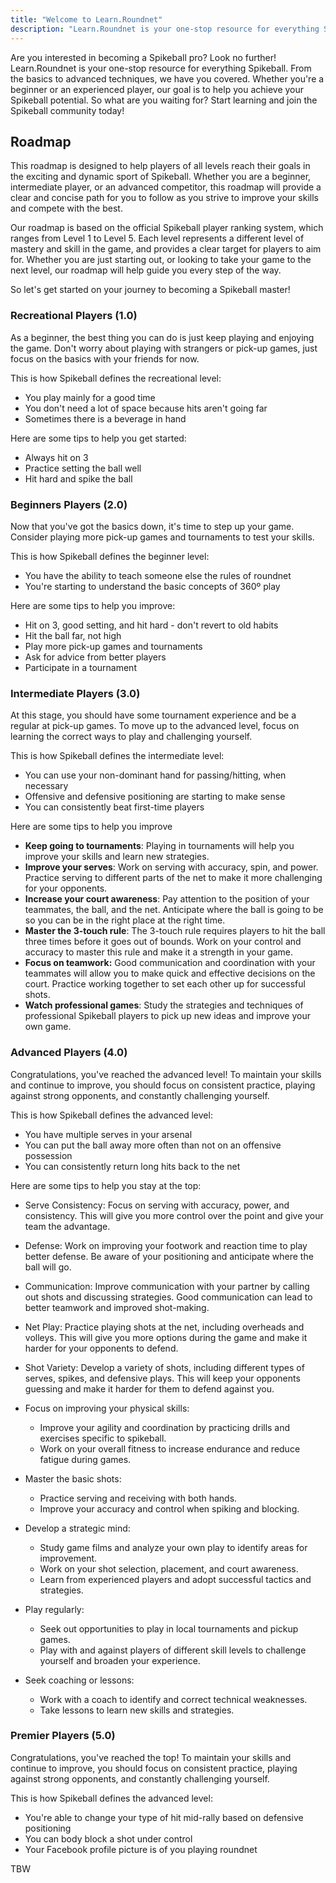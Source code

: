 ```yaml
---
title: "Welcome to Learn.Roundnet"
description: "Learn.Roundnet is your one-stop resource for everything Spikeball. From the basics to advanced techniques, we have you covered. Whether you're a beginner or an experienced player, our goal is to help you achieve your Spikeball potential."
---
```


Are you interested in becoming a Spikeball pro? Look no further! Learn.Roundnet is your one-stop resource for everything Spikeball. From the basics to advanced techniques, we have you covered. Whether you're a beginner or an experienced player, our goal is to help you achieve your Spikeball potential. So what are you waiting for? Start learning and join the Spikeball community today!


## Roadmap
This roadmap is designed to help players of all levels reach their goals in the exciting and dynamic sport of Spikeball. Whether you are a beginner, intermediate player, or an advanced competitor, this roadmap will provide a clear and concise path for you to follow as you strive to improve your skills and compete with the best.

Our roadmap is based on the official Spikeball player ranking system, which ranges from Level 1 to Level 5. Each level represents a different level of mastery and skill in the game, and provides a clear target for players to aim for. Whether you are just starting out, or looking to take your game to the next level, our roadmap will help guide you every step of the way.

So let's get started on your journey to becoming a Spikeball master!

### Recreational Players (1.0)
As a beginner, the best thing you can do is just keep playing and enjoying the game. Don't worry about playing with strangers or pick-up games, just focus on the basics with your friends for now.

This is how Spikeball defines the recreational level:
- You play mainly for a good time
- You don't need a lot of space because hits aren't going far
- Sometimes there is a beverage in hand

Here are some tips to help you get started:

- Always hit on 3
- Practice setting the ball well
- Hit hard and spike the ball 

### Beginners Players (2.0)

Now that you've got the basics down, it's time to step up your game. Consider playing more pick-up games and tournaments to test your skills.

This is how Spikeball defines the beginner level:
- You have the ability to teach someone else the rules of roundnet
- You're starting to understand the basic concepts of 360º play

Here are some tips to help you improve:

- Hit on 3, good setting, and hit hard - don't revert to old habits
- Hit the ball far, not high
- Play more pick-up games and tournaments
- Ask for advice from better players
- Participate in a tournament

 
### Intermediate Players (3.0)

At this stage, you should have some tournament experience and be a regular at pick-up games. To move up to the advanced level, focus on learning the correct ways to play and challenging yourself.

This is how Spikeball defines the intermediate level:
- You can use your non-dominant hand for passing/hitting, when necessary
- Offensive and defensive positioning are starting to make sense
- You can consistently beat first-time players

Here are some tips to help you improve
- **Keep going to tournaments**: Playing in tournaments will help you improve your skills and learn new strategies.
- **Improve your serves**: Work on serving with accuracy, spin, and power. Practice serving to different parts of the net to make it more challenging for your opponents.
- **Increase your court awareness**: Pay attention to the position of your teammates, the ball, and the net. Anticipate where the ball is going to be so you can be in the right place at the right time.
- **Master the 3-touch rule**: The 3-touch rule requires players to hit the ball three times before it goes out of bounds. Work on your control and accuracy to master this rule and make it a strength in your game.
- **Focus on teamwork:** Good communication and coordination with your teammates will allow you to make quick and effective decisions on the court. Practice working together to set each other up for successful shots.
- **Watch professional games**: Study the strategies and techniques of professional Spikeball players to pick up new ideas and improve your own game.



### Advanced Players (4.0)
Congratulations, you've reached the advanced level! To maintain your skills and continue to improve, you should focus on consistent practice, playing against strong opponents, and constantly challenging yourself.

This is how Spikeball defines the advanced level:
- You have multiple serves in your arsenal
- You can put the ball away more often than not on an offensive possession
- You can consistently return long hits back to the net

Here are some tips to help you stay at the top:

- Serve Consistency: Focus on serving with accuracy, power, and consistency. This will give you more control over the point and give your team the advantage.
- Defense: Work on improving your footwork and reaction time to play better defense. Be aware of your positioning and anticipate where the ball will go.
- Communication: Improve communication with your partner by calling out shots and discussing strategies. Good communication can lead to better teamwork and improved shot-making.
- Net Play: Practice playing shots at the net, including overheads and volleys. This will give you more options during the game and make it harder for your opponents to defend.
- Shot Variety: Develop a variety of shots, including different types of serves, spikes, and defensive plays. This will keep your opponents guessing and make it harder for them to defend against you.


- Focus on improving your physical skills:
  - Improve your agility and coordination by practicing drills and exercises specific to spikeball. 
  - Work on your overall fitness to increase endurance and reduce fatigue during games.
- Master the basic shots:
  - Practice serving and receiving with both hands. 
  - Improve your accuracy and control when spiking and blocking. 
- Develop a strategic mind:
  - Study game films and analyze your own play to identify areas for improvement.
  - Work on your shot selection, placement, and court awareness.
  - Learn from experienced players and adopt successful tactics and strategies.
- Play regularly:
  - Seek out opportunities to play in local tournaments and pickup games.
  - Play with and against players of different skill levels to challenge yourself and broaden your experience.
- Seek coaching or lessons:
  - Work with a coach to identify and correct technical weaknesses.
  - Take lessons to learn new skills and strategies.

### Premier Players (5.0)
Congratulations, you've reached the top! To maintain your skills and continue to improve, you should focus on consistent practice, playing against strong opponents, and constantly challenging yourself.

This is how Spikeball defines the advanced level:
- You're able to change your type of hit mid-rally based on defensive positioning
- You can body block a shot under control
- Your Facebook profile picture is of you playing roundnet

TBW